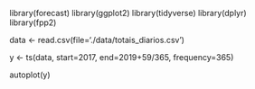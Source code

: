 library(forecast)
library(ggplot2)
library(tidyverse)
library(dplyr)
library(fpp2)


data <- read.csv(file='./data/totais_diarios.csv')

y <- ts(data, start=2017, end=2019+59/365, frequency=365)


autoplot(y)